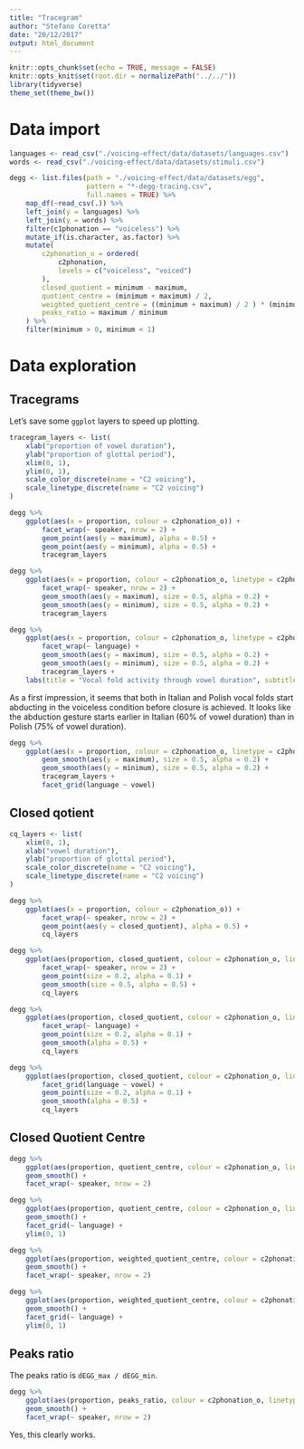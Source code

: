 ```yaml
---
title: "Tracegram"
author: "Stefano Coretta"
date: "20/12/2017"
output: html_document
---
```


```r
knitr::opts_chunk$set(echo = TRUE, message = FALSE)
knitr::opts_knit$set(root.dir = normalizePath("../../"))
library(tidyverse)
theme_set(theme_bw())
```

# Data import

```r
languages <- read_csv("./voicing-effect/data/datasets/languages.csv")
words <- read_csv("./voicing-effect/data/datasets/stimuli.csv")

degg <- list.files(path = "./voicing-effect/data/datasets/egg",
                   pattern = "*-degg-tracing.csv",
                   full.names = TRUE) %>%
    map_df(~read_csv(.)) %>%
    left_join(y = languages) %>%
    left_join(y = words) %>%
    filter(c1phonation == "voiceless") %>%
    mutate_if(is.character, as.factor) %>%
    mutate(
        c2phonation_o = ordered(
            c2phonation,
            levels = c("voiceless", "voiced")
        ),
        closed_quotient = minimum - maximum,
        quotient_centre = (minimum + maximum) / 2,
        weighted_quotient_centre = ((minimum + maximum) / 2 ) * (minimum),
        peaks_ratio = maximum / minimum
    ) %>%
    filter(minimum > 0, minimum < 1)
```

# Data exploration

## Tracegrams

Let's save some `ggplot` layers to speed up plotting.

```r
tracegram_layers <- list(
    xlab("proportion of vowel duration"),
    ylab("proportion of glottal period"),
    xlim(0, 1),
    ylim(0, 1),
    scale_color_discrete(name = "C2 voicing"),
    scale_linetype_discrete(name = "C2 voicing")
)
```


```r
degg %>%
    ggplot(aes(x = proportion, colour = c2phonation_o)) +
        facet_wrap(~ speaker, nrow = 2) +
        geom_point(aes(y = maximum), alpha = 0.5) +
        geom_point(aes(y = minimum), alpha = 0.5) +
        tracegram_layers
```

```r
degg %>%
    ggplot(aes(x = proportion, colour = c2phonation_o, linetype = c2phonation_o)) +
        facet_wrap(~ speaker, nrow = 2) +
        geom_smooth(aes(y = maximum), size = 0.5, alpha = 0.2) +
        geom_smooth(aes(y = minimum), size = 0.5, alpha = 0.2) +
        tracegram_layers
```

```r
degg %>%
    ggplot(aes(x = proportion, colour = c2phonation_o, linetype = c2phonation_o)) +
        facet_wrap(~ language) +
        geom_smooth(aes(y = maximum), size = 0.5, alpha = 0.2) +
        geom_smooth(aes(y = minimum), size = 0.5, alpha = 0.2) +
        tracegram_layers +
    labs(title = "Vocal fold activity through vowel duration", subtitle = "The lines in the lower half of the graphs are traces of the dEGG maximum,\nwhile the lines in the upper half are traces of the dEGG minimum.")
```

As a first impression, it seems that both in Italian and Polish vocal folds start abducting in the voiceless condition before closure is achieved.
It looks like the abduction gesture starts earlier in Italian (60% of vowel duration) than in Polish (75% of vowel duration).

```r
degg %>%
    ggplot(aes(x = proportion, colour = c2phonation_o, linetype = c2phonation_o)) +
        geom_smooth(aes(y = maximum), size = 0.5, alpha = 0.2) +
        geom_smooth(aes(y = minimum), size = 0.5, alpha = 0.2) +
        tracegram_layers +
        facet_grid(language ~ vowel)
```


## Closed qotient

```r
cq_layers <- list(
    xlim(0, 1),
    xlab("vowel duration"),
    ylab("proportion of glottal period"),
    scale_color_discrete(name = "C2 voicing"),
    scale_linetype_discrete(name = "C2 voicing")
)
```


```r
degg %>%
    ggplot(aes(x = proportion, colour = c2phonation_o)) +
        facet_wrap(~ speaker, nrow = 2) +
        geom_point(aes(y = closed_quotient), alpha = 0.5) +
        cq_layers
```

```r
degg %>%
    ggplot(aes(proportion, closed_quotient, colour = c2phonation_o, linetype = c2phonation_o)) +
        facet_wrap(~ speaker, nrow = 2) +
        geom_point(size = 0.2, alpha = 0.1) +
        geom_smooth(size = 0.5, alpha = 0.5) +
        cq_layers
```

```r
degg %>%
    ggplot(aes(proportion, closed_quotient, colour = c2phonation_o, linetype = c2phonation_o)) +
        facet_wrap(~ language) +
        geom_point(size = 0.2, alpha = 0.1) +
        geom_smooth(alpha = 0.5) +
        cq_layers
```

```r
degg %>%
    ggplot(aes(proportion, closed_quotient, colour = c2phonation_o, linetype = c2phonation_o)) +
        facet_grid(language ~ vowel) +
        geom_point(size = 0.2, alpha = 0.1) +
        geom_smooth(alpha = 0.5) +
        cq_layers
```

## Closed Quotient Centre

```r
degg %>%
    ggplot(aes(proportion, quotient_centre, colour = c2phonation_o, linetype = c2phonation_o)) +
    geom_smooth() +
    facet_wrap(~ speaker, nrow = 2)
```

```r
degg %>%
    ggplot(aes(proportion, quotient_centre, colour = c2phonation_o, linetype = c2phonation_o)) +
    geom_smooth() +
    facet_grid(~ language) +
    ylim(0, 1)
```

```r
degg %>%
    ggplot(aes(proportion, weighted_quotient_centre, colour = c2phonation_o, linetype = c2phonation_o)) +
    geom_smooth() +
    facet_wrap(~ speaker, nrow = 2)
```

```r
degg %>%
    ggplot(aes(proportion, weighted_quotient_centre, colour = c2phonation_o, linetype = c2phonation_o)) +
    geom_smooth() +
    facet_grid(~ language) +
    ylim(0, 1)
```

## Peaks ratio

The peaks ratio is `dEGG_max / dEGG_min`.

```r
degg %>%
    ggplot(aes(proportion, peaks_ratio, colour = c2phonation_o, linetype = c2phonation_o)) +
    geom_smooth() +
    facet_wrap(~ speaker, nrow = 2)
```

Yes, this clearly works.
